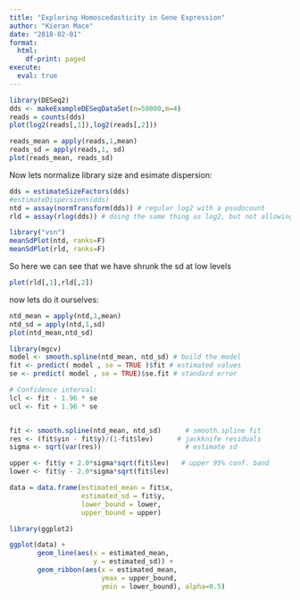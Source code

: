 ```yaml
---
title: "Exploring Homoscedasticity in Gene Expression"
author: "Kieran Mace"
date: "2018-02-01"
format:
  html:
    df-print: paged
execute:
  eval: true
---
```


```r
library(DESeq2)
dds <- makeExampleDESeqDataSet(n=50000,m=4)
reads = counts(dds)
plot(log2(reads[,1]),log2(reads[,2]))
```


```r
reads_mean = apply(reads,1,mean)
reads_sd = apply(reads,1, sd)
plot(reads_mean, reads_sd)
```


Now lets normalize library size and esimate dispersion:

```r
dds = estimateSizeFactors(dds)
#estimateDispersions(dds)
ntd = assay(normTransform(dds)) # regular log2 with a psudocount
rld = assay(rlog(dds)) # doing the same thing as log2, but not allowing low counts to explode 
```
```r
library("vsn")
meanSdPlot(ntd, ranks=F)
meanSdPlot(rld, ranks=F)
```

So here we can see that we have shrunk the sd at low levels

```r
plot(rld[,1],rld[,2])
```


now lets do it ourselves:

```r
ntd_mean = apply(ntd,1,mean)
ntd_sd = apply(ntd,1,sd)
plot(ntd_mean,ntd_sd)
```


```r
library(mgcv)
model <- smooth.spline(ntd_mean, ntd_sd) # build the model
fit <- predict( model , se = TRUE )$fit # estimated values
se <- predict( model , se = TRUE)$se.fit # standard error

# Confidence interval:
lcl <- fit - 1.96 * se
ucl <- fit + 1.96 * se


fit <- smooth.spline(ntd_mean, ntd_sd)      # smooth.spline fit
res <- (fit$yin - fit$y)/(1-fit$lev)      # jackknife residuals
sigma <- sqrt(var(res))                     # estimate sd

upper <- fit$y + 2.0*sigma*sqrt(fit$lev)   # upper 95% conf. band
lower <- fit$y - 2.0*sigma*sqrt(fit$lev) 

data = data.frame(estimated_mean = fit$x,
                  estimated_sd = fit$y,
                  lower_bound = lower,
                  upper_bound = upper)

library(ggplot2)

ggplot(data) +
       geom_line(aes(x = estimated_mean,
                     y = estimated_sd)) + 
       geom_ribbon(aes(x = estimated_mean,
                       ymax = upper_bound,
                       ymin = lower_bound), alpha=0.5)
  
```
